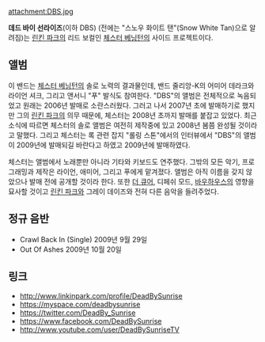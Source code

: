 attachment:DBS.jpg

'''데드 바이 선라이즈'''(이하 DBS) (전에는 "스노우 화이트 탠"(Snow White Tan)으로 알려짐)는 [[린킨 파크]]의 리드 보컬인 [[체스터 베닝턴]]의 사이드 프로젝트이다.

== 앨범 ==
이 밴드는 [[체스터 베닝턴]]의 솔로 노력의 결과물인데, 밴드 줄리앙-K의 어미어 데라크와 라이언 셔크, 그리고 앤서니 "푸" 발식도 참여한다. "DBS"의 앨범은 전체적으로 녹음되었고 원래는 2006년 발매로 소란스러웠다. 그러고 나서 2007년 초에 발매하기로 했지만 그의 [[린킨 파크]]의 의무 때문에, 체스터는 2008년 초까지 발매를 붙잡고 있었다. 최근 소식에 따르면 체스터의 솔로 앨범은 여전히 제작중에 있고 2008년 봄쯤 완성될 것이라고 말했다. 그리고 체스터는 록 관련 잡지 "롤링 스톤"에서의 인터뷰에서 "DBS"의 앨범이 2009년에 발매되길 바란다고 하였고 2009년에 발매하였다.

체스터는 앨범에서 노래뿐만 아니라 기타와 키보드도 연주했다. 그밖의 모든 악기, 프로그래밍과 제작은 라이언, 애미어, 그리고 푸에게 맡겨졌다. 앨범은 아직 이름을 갖지 않았으나 발매 전에 공개할 것이라 한다. 또한 [[더 큐어]], 디페쉬 모드, [[바우하우스]]의 영향을 묘사할 것이고 [[린킨 파크]]와 그레이 데이즈와 전혀 다른 음악을 들려주었다.

== 정규 음반 ==
* Crawl Back In (Single) 2009년 9월 29일
* Out Of Ashes 2009년 10월 20일

== 링크 ==
* http://www.linkinpark.com/profile/DeadBySunrise
* https://myspace.com/deadbysunrise
* https://twitter.com/DeadBy_Sunrise
* https://www.facebook.com/DeadBySunrise
* http://www.youtube.com/user/DeadBySunriseTV
